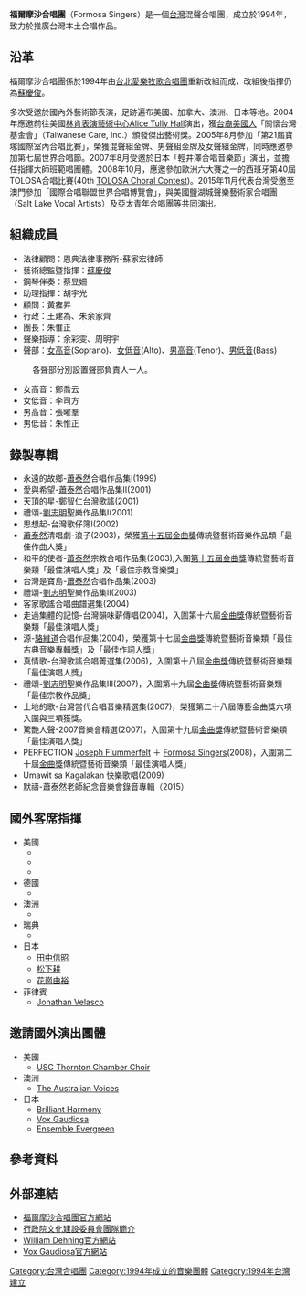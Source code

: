 {{notability unreferenced|time=2010-12-09T13:12:58+00:00}}
{{unreferenced|time=2010-12-09T13:12:58+00:00}}
'''福爾摩沙合唱團'''（Formosa Singers）是一個[[台灣|台灣]]混聲合唱團，成立於1994年，致力於推廣台灣本土合唱作品。

== 沿革 ==
福爾摩沙合唱團係於1994年由[[台北愛樂牧歌合唱團|台北愛樂牧歌合唱團]]重新改組而成，改組後指揮仍為[[蘇慶俊|蘇慶俊]]。

多次受邀於國內外藝術節表演，足跡遍布美國、加拿大、澳洲、日本等地。2004年應邀前往美國[[林肯表演藝術中心|林肯表演藝術中心]][http://en.wikipedia.org/wiki/Alice_Tully_Hall Alice Tully Hall]演出，獲[[台裔美國人|台裔美國人]]「關懷台灣基金會」（Taiwanese Care, Inc.）頒發傑出藝術獎。2005年8月參加「第21屆寶塚國際室內合唱比賽」，榮獲混聲組金牌、男聲組金牌及女聲組金牌，同時應邀參加第七屆世界合唱節。2007年8月受邀於日本「輕井澤合唱音樂節」演出，並擔任指揮大師班範唱團體。2008年10月，應邀參加歐洲六大賽之一的西班牙第40屆TOLOSA合唱比賽(40th [[TOLOSA_Choral_Contest|TOLOSA Choral Contest]])。2015年11月代表台灣受邀至澳門參加「國際合唱聯盟世界合唱博覽會」，與美國鹽湖城聲樂藝術家合唱團（Salt Lake Vocal Artists）及亞太青年合唱團等共同演出。

== 組織成員 ==
*法律顧問：恩典法律事務所-蘇家宏律師
*藝術總監暨指揮：[[蘇慶俊|蘇慶俊]]
*鋼琴伴奏：蔡昱姍
*助理指揮：胡宇光
*顧問：黃雍昇
*行政：王建為、朱余家齊
*團長：朱惟正
*聲樂指導：余彩雯、周明宇
*聲部：[[女高音|女高音]](Soprano)、[[女低音|女低音]](Alto)、[[男高音|男高音]](Tenor)、[[男低音|男低音]](Bass)
:  各聲部分別設置聲部負責人一人。
*女高音：鄭喬云
*女低音：李司方
*男高音：張曜羣
*男低音：朱惟正

== 錄製專輯 ==
*永遠的故鄉-[[蕭泰然|蕭泰然]]合唱作品集Ⅰ(1999)
*愛與希望-[[蕭泰然|蕭泰然]]合唱作品集Ⅱ(2001)
*天頂的星-[[鄭智仁|鄭智仁]]台灣歌謠(2001)
*禮頌-[[劉志明|劉志明]]聖樂作品集Ⅰ(2001)
*思想起-台灣歌仔簿Ⅰ(2002)
*[[蕭泰然|蕭泰然]]清唱劇-浪子(2003)，榮獲[[:第15屆金曲獎|第十五屆金曲獎]]傳統暨藝術音樂作品類「最佳作曲人獎」
*和平的使者-[[蕭泰然|蕭泰然]]宗教合唱作品集(2003),入圍[[:第15屆金曲獎|第十五屆金曲獎]]傳統暨藝術音樂類「最佳演唱人獎」及「最佳宗教音樂獎」
*台灣是寶島-[[蕭泰然|蕭泰然]]合唱作品集(2003)
*禮頌-[[劉志明|劉志明]]聖樂作品集Ⅱ(2003)
*客家歌謠合唱曲譜選集(2004)
*走過集體的記憶-台灣韻味薪傳唱(2004)，入圍第十六屆[[金曲獎|金曲獎]]傳統暨藝術音樂類「最佳演唱人獎」
*源-[[駱維道|駱維道]]合唱作品集(2004)，榮獲第十七屆[[金曲獎|金曲獎]]傳統暨藝術音樂類「最佳古典音樂專輯獎」及「最佳作詞人獎」
*真情歌-台灣歌謠合唱菁選集(2006)，入圍第十八屆[[金曲獎|金曲獎]]傳統暨藝術音樂類「最佳演唱人獎」
*禮頌-[[劉志明|劉志明]]聖樂作品集Ⅲ(2007)，入圍第十九屆[[金曲獎|金曲獎]]傳統暨藝術音樂類「最佳宗教作品獎」
*土地的歌-台灣當代合唱音樂精選集(2007)，榮獲第二十八屆傳藝金曲獎六項入圍與三項獲獎。
*驚艷人聲-2007音樂會精選(2007)，入圍第十九屆[[金曲獎|金曲獎]]傳統暨藝術音樂類「最佳演唱人獎」
*PERFECTION [[Joseph_Flummerfelt|Joseph Flummerfelt]] ＋ [[Formosa_Singers|Formosa Singers]](2008)，入圍第二十屆[[金曲獎|金曲獎]]傳統暨藝術音樂類「最佳演唱人獎」
*Umawit sa Kagalakan 快樂歌唱(2009)
*默禱-蕭泰然老師紀念音樂會錄音專輯（2015）

== 國外客席指揮 ==
{{Div col|colwidth=30em}}
*美國
**{{Link-en|Joseph Flummerfelt|Joseph Flummerfelt}}
**{{Link-en|Anton Armstrong|Anton Armstrong}}
**{{Link-en|William Dehning|William Dehning}}
*德國
**{{Link-en|Martin Behrmann|Martin Behrmann}}
*澳洲
**{{Link-en|Stephen Leek|Stephen Leek}}
*瑞典
**{{Link-it|Gary Graden|Gary Graden}}
*日本
**[[田中信昭|田中信昭]]
**[[松下耕|松下耕]]
**[[花崗由裕|花崗由裕]]
*菲律賓
**[[Jonathan_Velasco|Jonathan Velasco]]
{{Div col end}}

== 邀請國外演出團體 ==
*美國
**[[USC_Thornton_Chamber_Choir|USC Thornton Chamber Choir]]
*澳洲
**[http://en.wikipedia.org/wiki/The_Australian_Voices The Australian Voices]
*日本
**[[Brilliant_Harmony|Brilliant Harmony]]
**[[Vox_Gaudiosa|Vox Gaudiosa]]
**[[Ensemble_Evergreen|Ensemble Evergreen]]

== 參考資料 ==
{{Reflist|colwidth=30em}}

== 外部連結 ==
* [http://www.formosasingers.org.tw/ 福爾摩沙合唱團官方網站]
* [https://web.archive.org/web/20091101201635/http://m0047.cyberstage.com.tw/ 行政院文化建設委員會團隊簡介]
* [https://web.archive.org/web/20110207231645/http://williamdehning.com/ William Dehning官方網站]
* [https://web.archive.org/web/20110202181517/http://vox-gaudiosa.com/ Vox Gaudiosa官方網站]

[[Category:台灣合唱團|Category:台灣合唱團]]
[[Category:1994年成立的音樂團體|Category:1994年成立的音樂團體]]
[[Category:1994年台灣建立|Category:1994年台灣建立]]